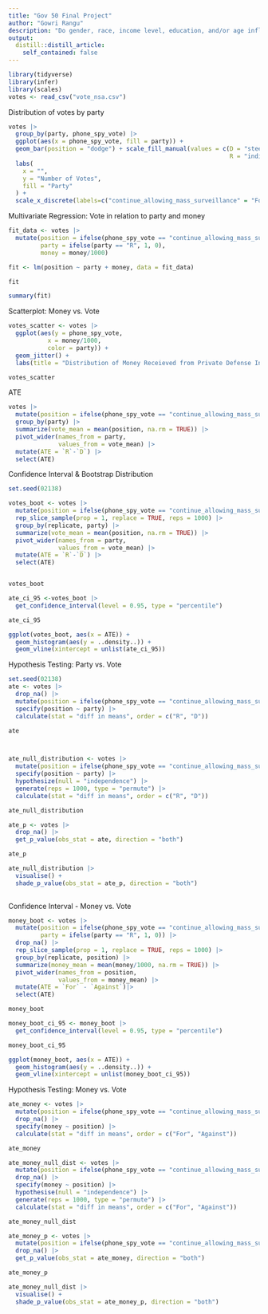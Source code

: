 ```yaml
---
title: "Gov 50 Final Project"
author: "Gowri Rangu"
description: "Do gender, race, income level, education, and/or age influence a person's voting habits (always, sporadic, rarely/never)?"
output:
  distill::distill_article:
    self_contained: false
---
```


```r
library(tidyverse)
library(infer)
library(scales)
votes <- read_csv("vote_nsa.csv")

```

Distribution of votes by party
```r
votes |>
  group_by(party, phone_spy_vote) |>
  ggplot(aes(x = phone_spy_vote, fill = party)) +
  geom_bar(position = "dodge") + scale_fill_manual(values = c(D = "steelblue1",
                                                              R = "indianred1")) +
  labs(
    x = "", 
    y = "Number of Votes", 
    fill = "Party"
  ) +
  scale_x_discrete(labels=c("continue_allowing_mass_surveillance" = "For Mass Surveillance", "rein_in_phone_dragnet" = "Against Mass Surveillance", "NA" = "Abstain"))
```



Multivariate Regression: Vote in relation to party and money
```r
fit_data <- votes |>
  mutate(position = ifelse(phone_spy_vote == "continue_allowing_mass_surveillance", 1, 0),
         party = ifelse(party == "R", 1, 0),
         money = money/1000)

fit <- lm(position ~ party + money, data = fit_data)

fit

summary(fit)
```


Scatterplot: Money vs. Vote
```r
votes_scatter <- votes |> 
  ggplot(aes(y = phone_spy_vote, 
           x = money/1000,
           color = party)) +
  geom_jitter() + 
  labs(title = "Distribution of Money Receieved from Private Defense Industry by Position")

votes_scatter
```

ATE 
```r
votes |>
  mutate(position = ifelse(phone_spy_vote == "continue_allowing_mass_surveillance", 1, 0)) |>
  group_by(party) |>
  summarize(vote_mean = mean(position, na.rm = TRUE)) |>
  pivot_wider(names_from = party,
              values_from = vote_mean) |>
  mutate(ATE = `R`-`D`) |>
  select(ATE)
```

Confidence Interval & Bootstrap Distribution
```r
set.seed(02138)

votes_boot <- votes |>
  mutate(position = ifelse(phone_spy_vote == "continue_allowing_mass_surveillance", 1, 0)) |>
  rep_slice_sample(prop = 1, replace = TRUE, reps = 1000) |>
  group_by(replicate, party) |>
  summarize(vote_mean = mean(position, na.rm = TRUE)) |>
  pivot_wider(names_from = party,
              values_from = vote_mean) |>
  mutate(ATE = `R`-`D`) |>
  select(ATE)


votes_boot

ate_ci_95 <-votes_boot |>
  get_confidence_interval(level = 0.95, type = "percentile")

ate_ci_95

ggplot(votes_boot, aes(x = ATE)) + 
  geom_histogram(aes(y = ..density..)) +
  geom_vline(xintercept = unlist(ate_ci_95)) 
```
Hypothesis Testing: Party vs. Vote
```r
set.seed(02138)
ate <- votes |>
  drop_na() |>
  mutate(position = ifelse(phone_spy_vote == "continue_allowing_mass_surveillance", 1, 0)) |>
  specify(position ~ party) |>
  calculate(stat = "diff in means", order = c("R", "D"))

ate



ate_null_distribution <- votes |>
  mutate(position = ifelse(phone_spy_vote == "continue_allowing_mass_surveillance", 1, 0)) |>
  specify(position ~ party) |>
  hypothesize(null = "independence") |>
  generate(reps = 1000, type = "permute") |>
  calculate(stat = "diff in means", order = c("R", "D"))

ate_null_distribution

ate_p <- votes |>
  drop_na() |>
  get_p_value(obs_stat = ate, direction = "both")

ate_p

ate_null_distribution |>
  visualise() +
  shade_p_value(obs_stat = ate_p, direction = "both")
  
```
Confidence Interval - Money vs. Vote
```r
money_boot <- votes |>
  mutate(position = ifelse(phone_spy_vote == "continue_allowing_mass_surveillance", "For", "Against"),
         party = ifelse(party == "R", 1, 0)) |>
  drop_na() |>
  rep_slice_sample(prop = 1, replace = TRUE, reps = 1000) |>
  group_by(replicate, position) |>
  summarize(money_mean = mean(money/1000, na.rm = TRUE)) |>
  pivot_wider(names_from = position,
              values_from = money_mean) |>
  mutate(ATE = `For` - `Against`)|>
  select(ATE)

money_boot

money_boot_ci_95 <- money_boot |>
  get_confidence_interval(level = 0.95, type = "percentile")

money_boot_ci_95

ggplot(money_boot, aes(x = ATE)) + 
  geom_histogram(aes(y = ..density..)) +
  geom_vline(xintercept = unlist(money_boot_ci_95))

```


Hypothesis Testing: Money vs. Vote
```r
ate_money <- votes |>
  mutate(position = ifelse(phone_spy_vote == "continue_allowing_mass_surveillance", "For", "Against")) |>
  drop_na() |>
  specify(money ~ position) |>
  calculate(stat = "diff in means", order = c("For", "Against"))

ate_money

ate_money_null_dist <- votes |>
  mutate(position = ifelse(phone_spy_vote == "continue_allowing_mass_surveillance", "For", "Against")) |>
  drop_na() |>
  specify(money ~ position) |>
  hypothesise(null = "independence") |>
  generate(reps = 1000, type = "permute") |>
  calculate(stat = "diff in means", order = c("For", "Against"))

ate_money_null_dist

ate_money_p <- votes |>
  mutate(position = ifelse(phone_spy_vote == "continue_allowing_mass_surveillance", "For", "Against")) |>
  drop_na() |> 
  get_p_value(obs_stat = ate_money, direction = "both")

ate_money_p

ate_money_null_dist |>
  visualise() +
  shade_p_value(obs_stat = ate_money_p, direction = "both")
```

